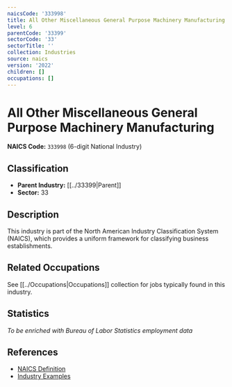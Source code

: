 ```yaml
---
naicsCode: '333998'
title: All Other Miscellaneous General Purpose Machinery Manufacturing
level: 6
parentCode: '33399'
sectorCode: '33'
sectorTitle: ''
collection: Industries
source: naics
version: '2022'
children: []
occupations: []
---
```

# All Other Miscellaneous General Purpose Machinery Manufacturing

**NAICS Code:** `333998` (6-digit National Industry)

## Classification

- **Parent Industry:** [[../33399|Parent]]
- **Sector:** 33

## Description

This industry is part of the North American Industry Classification System (NAICS), which provides a uniform framework for classifying business establishments.

## Related Occupations

See [[../Occupations|Occupations]] collection for jobs typically found in this industry.

## Statistics

*To be enriched with Bureau of Labor Statistics employment data*

## References

- [NAICS Definition](https://www.census.gov/naics/)
- [Industry Examples](https://www.census.gov/naics/2022NAICS/)
